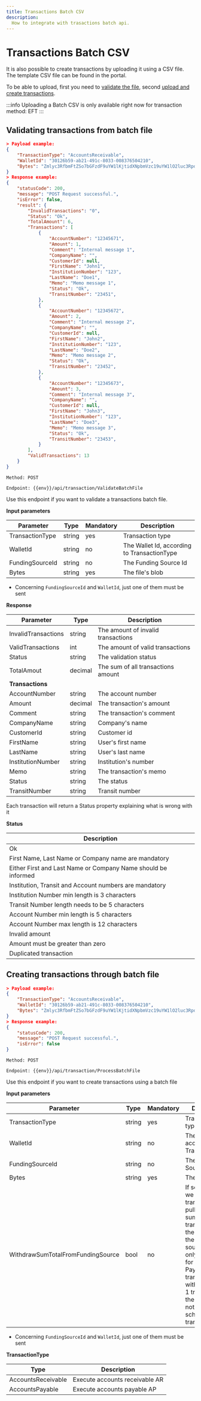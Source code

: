 ```yaml
---
title: Transactions Batch CSV
description:
  How to integrate with trasactions batch api.
---
```


# Transactions Batch CSV

It is also possible to create transactions by uploading it using a CSV file. The template CSV file can be found in the portal.

To be able to upload, first you need to [validate the file](#validating-transactions-from-batch-file), second [upload and create transactions](#creating-transactions-through-batch-file).

:::info
Uploading a Batch CSV is only available right now for transaction method: EFT
:::

## Validating transactions from batch file
```json
> Payload example:
{
    "TransactionType": "AccountsReceivable",
    "WalletId": "30126b59-ab21-491c-8033-008376504210",
    "Bytes": "Zmlyc3RfbmFtZSo7bGFzdF9uYW1lKjtidXNpbmVzc19uYW1lO2luc3RpdHV0aW9uX251bWJlcio7YnJhbmNoX251bWJlcio7YWNjb3VudF9udW1iZXIqO2Ftb3VudF9pbl9jZW50cyo7dHJhbnNhY3Rpb25fY29tbWVudDttZW1vKjtzY2hlZHVsZWRfZGF0ZQpKb2huO0RvZTs7MTIzOzEyMzQ1OzEyMzQ1Njc7MTAwO0ludGVybmFsIE1lc3NhZ2U7TWVtbyBtZXNzYWdlOw=="
}
> Response example:
{
    "statusCode": 200,
    "message": "POST Request successful.",
    "isError": false,
    "result": {
        "InvalidTransactions": "0",
        "Status": "Ok",
        "TotalAmount": 6,
        "Transactions": [
            {
                "AccountNumber": "12345671",
                "Amount": 1,
                "Comment": "Internal message 1",
                "CompanyName": "",
                "CustomerId": null,
                "FirstName": "John1",
                "InstitutionNumber": "123",
                "LastName": "Doe1",
                "Memo": "Memo message 1",
                "Status": "Ok",
                "TransitNumber": "23451",
            },
            {
                "AccountNumber": "12345672",
                "Amount": 2,
                "Comment": "Internal message 2",
                "CompanyName": "",
                "CustomerId": null,
                "FirstName": "John2",
                "InstitutionNumber": "123",
                "LastName": "Doe2",
                "Memo": "Memo message 2",
                "Status": "Ok",
                "TransitNumber": "23452",
            },
            {
                "AccountNumber": "12345673",
                "Amount": 3,
                "Comment": "Internal message 3",
                "CompanyName": "",
                "CustomerId": null,
                "FirstName": "John3",
                "InstitutionNumber": "123",
                "LastName": "Doe3",
                "Memo": "Memo message 3",
                "Status": "Ok",
                "TransitNumber": "23453",
            }
        ],
        "ValidTransactions": 13
    }
}
```

`Method: POST`

`Endpoint: {{env}}/api/transaction/ValidateBatchFile`

Use this endpoint if you want to validate a transactions batch file.

**Input parameters**

Parameter | Type | Mandatory | Description
--------- | ------- | ----------- | -------
TransactionType | string | yes | Transaction type
WalletId | string | no | The Wallet Id, according to TransactionType
FundingSourceId | string | no | The Funding Source Id
Bytes | string | yes | The file's blob

- Concerning `FundingSourceId` and `WalletId`, just one of them must be sent


**Response**

Parameter | Type | Description
--------- | ------- | -----------
InvalidTransactions | string | The amount of invalid transactions
ValidTransactions | int | The amount of valid transactions
Status | string | The validation status
TotalAmout | decimal | The sum of all transactions amount
**Transactions** | | 
AccountNumber | string | The account number
Amount | decimal | The transaction's amount
Comment | string | The transaction's comment
CompanyName | string | Company's name 
CustomerId | string | Customer id
FirstName | string | User's first name
LastName | string | User's last name
InstitutionNumber | string | Institution's number
Memo | string | The transaction's memo
Status | string | The status
TransitNumber | string | Transit number


Each transaction will return a Status property explaining what is wrong with it

**Status**

Description |
----------- |
Ok |
First Name, Last Name or Company name are mandatory |
Either First and Last Name or Company Name should be informed |
Institution, Transit and Account numbers are mandatory |
Institution Number min length is 3 characters |
Transit Number length needs to be 5 characters |
Account Number min length is 5 characters |
Account Number max length is 12 characters |
Invalid amount |
Amount must be greater than zero |
Duplicated transaction |


## Creating transactions through batch file
```json
> Payload example:
{
    "TransactionType": "AccountsReceivable",
    "WalletId": "30126b59-ab21-491c-8033-008376504210",
    "Bytes": "Zmlyc3RfbmFtZSo7bGFzdF9uYW1lKjtidXNpbmVzc19uYW1lO2luc3RpdHV0aW9uX251bWJlcio7YnJhbmNoX251bWJlcio7YWNjb3VudF9udW1iZXIqO2Ftb3VudF9pbl9jZW50cyo7dHJhbnNhY3Rpb25fY29tbWVudDttZW1vKjtzY2hlZHVsZWRfZGF0ZQpKb2huO0RvZTs7MTIzOzEyMzQ1OzEyMzQ1Njc7MTAwO0ludGVybmFsIE1lc3NhZ2U7TWVtbyBtZXNzYWdlOw=="
}
> Response example:
{
    "statusCode": 200,
    "message": "POST Request successful.",
    "isError": false
}
```

`Method: POST`

`Endpoint: {{env}}/api/transaction/ProcessBatchFile`

Use this endpoint if you want to create transactions using a batch file

**Input parameters**

Parameter | Type | Mandatory | Description
--------- | ------- | ----------- | -------
TransactionType | string | yes | Transaction type
WalletId | string | no | The Wallet Id, according to TransactionType
FundingSourceId | string | no | The Funding Source Id
Bytes | string | yes | The file's blob
WithdrawSumTotalFromFundingSource | bool | no | If set to True, we will do one transaction to pull the entire sum of transactions in the batch from the funding source. This is only applicable for Accounts Payable transactions with more than 1 transaction in the file. It does not work for scheduled transactions.

- Concerning `FundingSourceId` and `WalletId`, just one of them must be sent

**TransactionType**

Type | Description
---- | -----------
AccountsReceivable | Execute accounts receivable AR
AccountsPayable | Execute accounts payable AP